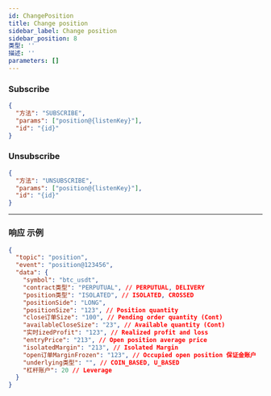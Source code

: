```yaml
---
id: ChangePosition
title: Change position
sidebar_label: Change position
sidebar_position: 8
类型: ''
描述: ''
parameters: []
---
```


### Subscribe

```json title="Subscribe"
{
  "方法": "SUBSCRIBE",
  "params": ["position@{listenKey}"],
  "id": "{id}"
}
```

### Unsubscribe

```json title="Unsubscribe"
{
  "方法": "UNSUBSCRIBE",
  "params": ["position@{listenKey}"],
  "id": "{id}"
}
```

---

### 响应 示例

```json title="响应"
{
  "topic": "position",
  "event": "position@123456",
  "data": {
    "symbol": "btc_usdt",
    "contract类型": "PERPUTUAL", // PERPUTUAL, DELIVERY
    "position类型": "ISOLATED", // ISOLATED, CROSSED
    "positionSide": "LONG",
    "positionSize": "123", // Position quantity
    "close订单Size": "100", // Pending order quantity (Cont)
    "availableCloseSize": "23", // Available quantity (Cont)
    "实时izedProfit": "123", // Realized profit and loss
    "entryPrice": "213", // Open position average price
    "isolatedMargin": "213", // Isolated Margin
    "open订单MarginFrozen": "123", // Occupied open position 保证金账户
    "underlying类型": "", // COIN_BASED, U_BASED
    "杠杆账户": 20 // Leverage
  }
}
```
